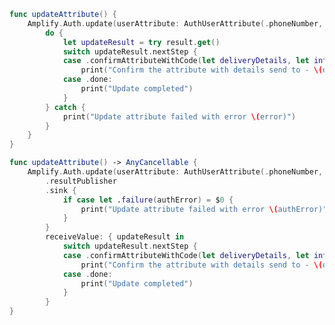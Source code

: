 <BlockSwitcher>

<Block name="Listener (iOS 11+)">

```swift
func updateAttribute() {
    Amplify.Auth.update(userAttribute: AuthUserAttribute(.phoneNumber, value: "+2223334444")) { result in
        do {
            let updateResult = try result.get()
            switch updateResult.nextStep {
            case .confirmAttributeWithCode(let deliveryDetails, let info):
                print("Confirm the attribute with details send to - \(deliveryDetails) \(info)")
            case .done:
                print("Update completed")
            }
        } catch {
            print("Update attribute failed with error \(error)")
        }
    }
}
```

</Block>

<Block name="Combine (iOS 13+)">

```swift
func updateAttribute() -> AnyCancellable {
    Amplify.Auth.update(userAttribute: AuthUserAttribute(.phoneNumber, value: "+2223334444"))
        .resultPublisher
        .sink {
            if case let .failure(authError) = $0 {
                print("Update attribute failed with error \(authError)")
            }
        }
        receiveValue: { updateResult in
            switch updateResult.nextStep {
            case .confirmAttributeWithCode(let deliveryDetails, let info):
                print("Confirm the attribute with details send to - \(deliveryDetails) \(info)")
            case .done:
                print("Update completed")
            }
        }
}
```

</Block>

</BlockSwitcher>
